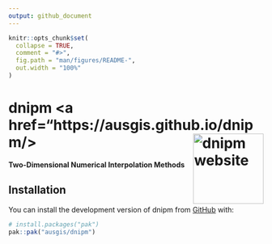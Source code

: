 ```yaml
---
output: github_document
---
```


<!-- README.md is generated from README.Rmd. Please edit that file -->

```r
knitr::opts_chunk$set(
  collapse = TRUE,
  comment = "#>",
  fig.path = "man/figures/README-",
  out.width = "100%"
)
```

# dnipm <a href="https://ausgis.github.io/dnipm/><img src="man/figures/logo.png" align="right" height="139" alt="dnipm website" /></a>

<!-- badges: start -->
<!-- badges: end -->

**Two-Dimensional Numerical Interpolation Methods**

## Installation

You can install the development version of dnipm from [GitHub](https://github.com/) with:

``` r
# install.packages("pak")
pak::pak("ausgis/dnipm")
```
